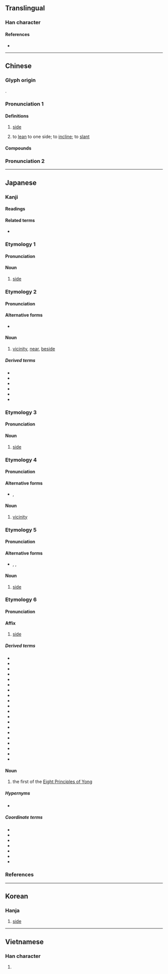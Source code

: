 {{also|侧}}
{{character info/new}}
==Translingual==

===Han character===
{{Han char|rn=9|rad=人|as=09|sn=11|four=22200|canj=OBCN|ids=⿰亻則}}

====References====
* {{Han ref|kx=0111.340|dkj=00897|dj=0238.060|hdz=10189.120|uh=5074|ud=20596|bh=B0BC|bd=45244}}

----

==Chinese==
{{zh-forms|s=侧}}

===Glyph origin===
{{Han etym}}
{{Han compound|人|alt1=亻|則|ls=psc|c1=s|c2=p}}.

===Pronunciation 1===
{{zh-pron
|m=cè,zè,zhāi,2nb=variant in Taiwan
|c=zak1
|h=pfs=chet
|md=cháik/cáik
|md_note=cháik - “side”; cáik - “to lean to one side”
|mn=qz:chhiak/tw,xm,zz:chhek/qz:chhak
|mn_note=chhiak/chhek - literary; chhak - vernacular
|mn-t=cêg4
|w=4tseq
|mc=y
|oc=y
|cat=n,v
}}
{{attention|zh|split?}}
====Definitions====
{{zh-hanzi}}

# [[side]]
#: {{zh-x|本 側 開門|Exit this '''side'''}}
# to [[lean]] to one side; to [[incline]]; to [[slant]]

====Compounds====
{{zh-der|側理紙|側柏|側豔|側滑|側影|側陋|側面|側芽|匾打側卓|側膜胎座|側離|側首|側麗|側鋒|側聽|傾側|側手翻|側錄|側線|側足|一側|側帽|側面圖|側枝|側歪|側蝕力|側耳|側微|側匿|側泳|側言|側記|反側|引人側目|側聞|側眼|側席|左側|側門|側室|側根|側筆|側脈|外側|展轉反側|側身|側重|側壓力|側翼|側擊|右側通行|右側|偪側|側視圖|側媚|側臥|側目|兩側|側目而視|側偃|攲側|東側|扶側|旁敲側擊|珠玉在側|清君側|搜揚側陋|轉輾反側|轉側不安|輾轉反側|重足側目|轉側|道路側目|逼側|腹側體腔|車側氣囊|翼側|側邊}}

===Pronunciation 2===
{{zh-see|仄|v}}
{{zh-cat|Intermediate}}

----

==Japanese==

===Kanji===
{{ja-kanji|grade=4|rs=人09}}

====Readings====
{{ja-readings
|goon=しき
|kanon=そく
|kun=がわ-, かわ-, そば-
}}

====Related terms====
* {{ja-r|側か|ほのか}}

{{wp|lang=ja}}

===Etymology 1===
{{ja-kanjitab|がわ|yomi=k}}

====Pronunciation====
{{ja-pron|yomi=k|がわ|acc=0|acc_ref=DJR,NHK}}

====Noun====
{{ja-noun|がわ|hhira=がは}}

# [[side]]

===Etymology 2===
{{ja-kanjitab|そば|yomi=k}}

====Pronunciation====
{{ja-pron|yomi=k|そば|acc=1|acc_ref=DJR,NHK}}

====Alternative forms====
* {{ja-l|傍}}

====Noun====
{{ja-noun|そば}}

# [[vicinity]], [[near]], [[beside]]
#: {{ja-usex|あなたの'''側'''にいる弁護士がいます。|あなた の '''そば''' に いる べんごし が います。|There is a lawyer '''beside''' you.}}
=====Derived terms=====
{{der-top}}
* {{ja-r|側%泳|そば%えい}}
* {{ja-r|側%杖|そば%づえ}}
* {{ja-r|側%仕え|そば%づかえ}}
* {{ja-r|側む|そばむ}}
* {{ja-r|側%女|そば%め}}
* {{ja-r|側%役|そば%やく}}
{{der-bottom}}

===Etymology 3===
{{ja-kanjitab|かわ|yomi=k}}

====Pronunciation====
{{ja-pron|yomi=k|かわ|acc=2|acc_ref=DJR,NHK}}

====Noun====
{{ja-noun|かわ|hhira=かは}}

# [[side]]

===Etymology 4===
{{ja-kanjitab|はた|yomi=irr}}

====Pronunciation====
{{ja-pron|yomi=irr|はた|acc=0|acc_ref=DJR,NHK}}

====Alternative forms====
* {{ja-l|端}}, {{ja-l|傍}}

====Noun====
{{ja-noun|はた}}

# [[vicinity]]

===Etymology 5===
{{ja-kanjitab|かたわら|yomi=irr}}

====Pronunciation====
{{ja-pron|yomi=irr|かたわら|acc=0|acc_ref=DJR,NHK|acc2=4|acc2_ref=NHK}}

====Alternative forms====
* {{ja-l|傍ら}}, {{ja-l|旁}}, {{ja-l|脇}}

====Noun====
{{ja-noun|かたわら|hhira=かたはら}}

# [[side]]

===Etymology 6===
{{ja-kanjitab|そく|yomi=o}}
{{der|ja|ltc|側|sort=そく}}

====Pronunciation====
{{ja-pron|yomi=kanon|そく|acc=1|acc_ref=DJR}}

====Affix====
{{ja-pos|affix|そく}}

# [[side]]

=====Derived terms=====
{{der-top}}
* {{ja-r|君%側|くん%そく|[[vicinity]] of a [[lord]]}}
* {{ja-r|側%圧|そく%あつ|[[lateral]] [[pressure]]}}
* {{ja-r|側%位|そく%い|[[spoons position]]}}
* {{ja-r|側%鎖|そく%さ}}
* {{ja-r|側%室|そく%しつ}}
* {{ja-r|側%射|そく%しゃ}}
* {{ja-r|側%車|そく%しゃ}}
* {{ja-r|側%線|そく%せん}}
* {{ja-r|側%背|そく%はい}}
* {{ja-r|側%部|そく%ぶ}}
* {{ja-r|側%聞|そく%ぶん}}
* {{ja-r|側%壁|そく%へき}}
* {{ja-r|側%辺|そく%へん}}
* {{ja-r|側%面|そく%めん}}
* {{ja-r|側%路|そく%ろ}}
* {{ja-r|側%火%山|そっ%か%ざん}}
* {{ja-r|側%近|そっ%きん}}
* {{ja-r|側%溝|そっ%こう}}
* {{ja-r|側%根|そっ%こん}}
* {{ja-r|側%頭|そく%とう}}
{{der-bottom}}

====Noun====
{{ja-noun|そく}}

# the first of the [[w:Eight Principles of Yong|Eight Principles of Yong]]

=====Hypernyms=====
* {{ja-r|永字八法|えいじ はっぽう|the [[w:Eight Principles of Yong|Eight Principles of Yong]]}}

=====Coordinate terms=====
* {{ja-r|勒|ろく|the second of the [[w:Eight Principles of Yong|Eight Principles of Yong]]}}
* {{ja-r|努|ど|the third of the [[w:Eight Principles of Yong|Eight Principles of Yong]]}}
* {{ja-r|趯|てき|the fourth of the [[w:Eight Principles of Yong|Eight Principles of Yong]]}}
* {{ja-r|策|さく|the fifth of the [[w:Eight Principles of Yong|Eight Principles of Yong]]}}
* {{ja-r|掠|りゃく|the sixth of the [[w:Eight Principles of Yong|Eight Principles of Yong]]}}
* {{ja-r|啄|たく|the seventh of the [[w:Eight Principles of Yong|Eight Principles of Yong]]}}
* {{ja-r|磔|たく|the eighth of the [[w:Eight Principles of Yong|Eight Principles of Yong]]}}

===References===
<references/>

----

==Korean==

===Hanja===
{{ko-hanja|hangeul=측|rv=cheuk|mr=ch'ŭk}}

#[[side]]

----

==Vietnamese==

===Han character===
{{vi-hantu|[[trắc]], [[trắt]], [[trặc]]|rs=人09}}

# {{defn|lang=vi|sort=人09}}